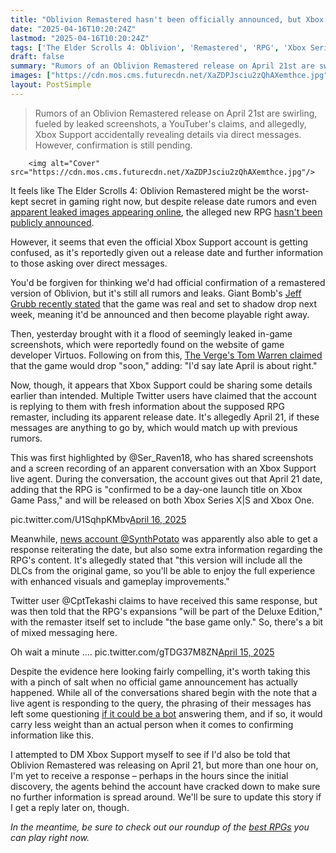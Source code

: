 ```yaml
---
title: "Oblivion Remastered hasn't been officially announced, but Xbox Support seemingly has no qualms about sharing the unconfirmed RPG's apparent release date if you ask nicely"
date: "2025-04-16T10:20:24Z"
lastmod: "2025-04-16T10:20:24Z"
tags: ['The Elder Scrolls 4: Oblivion', 'Remastered', 'RPG', 'Xbox Series X', 'Xbox Series S', 'Xbox One', 'Xbox Game Pass']
draft: false
summary: "Rumors of an Oblivion Remastered release on April 21st are swirling, fueled by leaked screenshots, a YouTuber's claims, and allegedly,  Xbox Support accidentally revealing details via direct messages.  However, confirmation is still pending."
images: ["https://cdn.mos.cms.futurecdn.net/XaZDPJsciu2zQhAXemthce.jpg"]
layout: PostSimple
---
```

> Rumors of an Oblivion Remastered release on April 21st are swirling, fueled by leaked screenshots, a YouTuber's claims, and allegedly,  Xbox Support accidentally revealing details via direct messages.  However, confirmation is still pending.


        <img alt="Cover" src="https://cdn.mos.cms.futurecdn.net/XaZDPJsciu2zQhAXemthce.jpg"/>
        
It feels like The Elder Scrolls 4: Oblivion Remastered might be the worst-kept secret in gaming right now, but despite release date rumors and even [<u>apparent leaked images appearing online</u>](https://www.gamesradar.com/games/the-elder-scrolls/the-elder-scrolls-4-oblivion-remastered-looks-more-real-than-ever-as-screenshots-from-virtuos-leak-and-reports-point-to-a-shadow-drop-next-week/), the alleged new RPG [hasn't been publicly announced](https://www.gamesradar.com/games/the-elder-scrolls/while-bethesda-celebrates-the-elder-scrolls-4-oblivions-19th-birthday-with-a-happy-anniversary-post-fans-of-the-rpg-had-more-in-mind-it-would-be-perfect-to-announce-something/).

However, it seems that even the official Xbox Support account is getting confused, as it's reportedly given out a release date and further information to those asking over direct messages.

You'd be forgiven for thinking we'd had official confirmation of a remastered version of Oblivion, but it's still all rumors and leaks. Giant Bomb's [<u>Jeff Grubb recently stated</u>](https://www.youtube.com/watch?v=0_ONk_GmF-Q&t=2236s) that the game was real and set to shadow drop next week, meaning it'd be announced and then become playable right away.

Then, yesterday brought with it a flood of seemingly leaked in-game screenshots, which were reportedly found on the website of game developer Virtuos. Following on from this, [<u>The Verge's Tom Warren claimed</u>](https://bsky.app/profile/tomwarren.co.uk/post/3lmu4pnlkmk2l) that the game would drop "soon," adding: "I'd say late April is about right."

Now, though, it appears that Xbox Support could be sharing some details earlier than intended. Multiple Twitter users have claimed that the account is replying to them with fresh information about the supposed RPG remaster, including its apparent release date. It's allegedly April 21, if these messages are anything to go by, which would match up with previous rumors.

This was first highlighted by @Ser_Raven18, who has shared screenshots and a screen recording of an apparent conversation with an Xbox Support live agent. During the conversation, the account gives out that April 21 date, adding that the RPG is "confirmed to be a day-one launch title on Xbox Game Pass," and will be released on both Xbox Series X|S and Xbox One.

 pic.twitter.com/U1SqhpKMbv[April 16, 2025](https://twitter.com/cantworkitout/status/1912319285189370320)

Meanwhile, [<u>news account @SynthPotato</u>](https://x.com/SynthPotato/status/1912283487823872209) was apparently also able to get a response reiterating the date, but also some extra information regarding the RPG's content. It's allegedly stated that "this version will include all the DLCs from the original game, so you'll be able to enjoy the full experience with enhanced visuals and gameplay improvements."

Twitter user @CptTekashi claims to have received this same response, but was then told that the RPG's expansions "will be part of the Deluxe Edition," with the remaster itself set to include "the base game only." So, there's a bit of mixed messaging here.

Oh wait a minute …. pic.twitter.com/gTDG37M8ZN[April 15, 2025](https://twitter.com/cantworkitout/status/1912283742523007185)

Despite the evidence here looking fairly compelling, it's worth taking this with a pinch of salt when no official game announcement has actually happened. While all of the conversations shared begin with the note that a live agent is responding to the query, the phrasing of their messages has left some questioning [<u>if it could be a bot</u>](https://x.com/reece_us/status/1912276942306582807) answering them, and if so, it would carry less weight than an actual person when it comes to confirming information like this.

I attempted to DM Xbox Support myself to see if I'd also be told that Oblivion Remastered was releasing on April 21, but more than one hour on, I'm yet to receive a response – perhaps in the hours since the initial discovery, the agents behind the account have cracked down to make sure no further information is spread around. We'll be sure to update this story if I get a reply later on, though.

*In the meantime, be sure to check out our roundup of the *[<em>best RPGs</em>](https://www.gamesradar.com/best-rpg-games/)* you can play right now.*
        